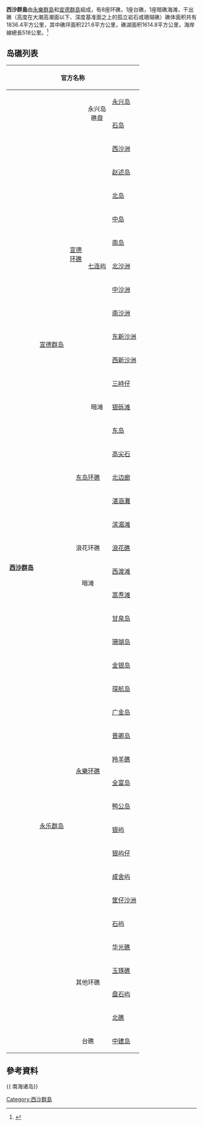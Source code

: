 {{Main|西沙群岛}}

'''西沙群島'''由[[永樂群島|永樂群島]]和[[宣德群島|宣德群島]]組成，有8座环礁，1座台礁，1座暗礁海滩，干出礁（高度在大潮高潮面以下、深度基准面之上的孤立岩石或珊瑚礁）礁体面积共有1836.4平方公里，其中礁坪面积221.6平方公里，礁湖面积1614.8平方公里，海岸線總長518公里。<ref>{{Cite web |url=http://www.sansha.gov.cn/page.php?xuh=653 |title=西沙群岛：南海陆地最多的群岛 |access-date=2019-02-10 |archive-url=https://web.archive.org/web/20160809010921/http://www.sansha.gov.cn/page.php?xuh=653 |archive-date=2016-08-09 |dead-url=yes }}</ref>

== 岛礁列表 ==
<onlyinclude>
{| class="wikitable sortable" 
! colspan=5 | 官方名称
! 英语名称
! 越南官方名称
! 实际控制方
! 位置
|-
| rowspan=41 align=center | '''[[西沙群岛|西沙群岛]]'''<br />{{Lang|en|Paracel Islands}}<br />{{Lang|vi|Quần đảo Hoàng Sa}}
| rowspan=22 align=center | [[宣德群岛|宣德群岛]]<br />{{Lang|en|Amphitrite Group}}<br />{{Lang|vi|Nhóm đảo An Vĩnh}}
| rowspan=14 align=center | [[宣德环礁|宣德<br />环礁]]
| rowspan=2 align=center | 永兴岛<br />礁盘
| [[永兴岛|永兴岛]]
| {{Lang|en|Woody Island}}
| {{Lang|vi|đảo Phú Lâm}}
| rowspan=41 | {{PRC}}
| {{坐标|16|50|03|N|112|20|15|E}}
|-
| [[石岛|石岛]]
| {{Lang|en|Rocky Island}}
| {{Lang|vi|đảo Đá}}
| {{坐标|16|51|N|112|21|E}}
|-
| rowspan=11 align=center | [[七连屿|七连屿]]
| [[西沙洲|西沙洲]]
| {{Lang|en|West Sand}}
| {{Lang|vi|cồn cát Tây}}
| {{坐标|16|58|37|N|112|12|43|E}}
|-
| [[赵述岛|赵述岛]]
| {{Lang|en|Tree Island}}
| {{Lang|vi|đảo Cây}}
| {{坐标|16|58|N|112|16|E}}
|-
| [[北岛_(西沙群岛)|北岛]]
| {{Lang|en|North Island}}
| {{Lang|vi|đảo Bắc}}
| {{坐标|16|58|24|N|112|18|18|E}}
|-
| [[中岛_(西沙群岛)|中岛]]
| {{Lang|en|Middle Island}}
| {{Lang|vi|đảo Trung}}
| {{坐标|16|57|36|N|112|19|36|E}}
|-
| [[南岛_(西沙群岛)|南岛]]
| {{Lang|en|South Island}}
| {{Lang|vi|đảo Nam}}
| {{坐标|16|56|54|N|112|20|30|E}}
|-
| [[北沙洲|北沙洲]]
| {{Lang|en|North Sand}}
| {{Lang|vi|cồn cát Bắc}}
| {{坐标|16|56|18|N|112|20|34|E}}
|-
| [[中沙洲|中沙洲]]
| {{Lang|en|Middle Sand}}
| {{Lang|vi|cồn cát Trung}}
| {{坐标|16|56|01|N|112|20|40|E}}
|-
| [[南沙洲|南沙洲]]
| {{Lang|en|South Sand}}
| {{Lang|vi|cồn cát Nam}}
| {{坐标|16|55|48|N|112|20|46|E}}
|-
| [[东新沙洲|东新沙洲]]
| {{Lang|en|South Sand}}
| {{Lang|vi|cồn cát Nam}}
| {{坐标|16|55|N|112|21|E}}
|-
| [[西新沙洲|西新沙洲]]
| {{Lang|en|South Sand}}
| {{Lang|vi|cồn cát Nam}}
| {{坐标|16|55|N|112|21|E}}
|-
| [[三峙仔|三峙仔]]
| —
| —
| {{坐标|16|57|00|N|112|19|48|E}}
|-
| align=center | 暗滩
| [[银砾滩|银砾滩]]
| {{Lang|en|Iltis Bank}}
| {{Lang|vi|bãi Bình Sơn}}
| {{坐标|16|46|36|N|112|13|50|E}}
|-
| colspan=2 rowspan=5 align=center | [[东岛环礁|东岛环礁]]
| [[东岛|东岛]]
| {{Lang|en|Lincoln Island}}
| {{Lang|vi|đảo Linh Côn}}
| {{坐标|16|40|N|112|44|E}}
|-
| [[高尖石|高尖石]]
| {{Lang|en|Pyramid Rock}}
| {{Lang|vi|hòn Tháp}}
| {{坐标|16|35|N|112|38|E}}
|-
| [[北边廊|北边廊]]
| {{Lang|en|Neptuna Bank}}
| {{Lang|vi|bãi Thủy Tề}}
| {{坐标|16|32|N|112|33|E}}
|-
| [[湛涵灘|湛涵灘]]
| {{Lang|en|Jehangire Bank}}
| {{Lang|vi|bãi Quảng Nghĩa}}
| {{坐标|16|25|N|112|37|E}}
|-
| [[滨湄滩|滨湄滩]]
| {{Lang|en|Bremen Bank}}
| {{Lang|vi|bãi Châu Nhai}}
| {{坐标|16|17|N|112|27|E}}
|-
| colspan=2 align=center | 浪花环礁
| [[浪花礁|浪花礁]]
| {{Lang|en|Bombay Reef}}
| {{Lang|vi|đá Bông Bay}}
| {{坐标|16|03|N|112|33|E}}
|-
| colspan=2 rowspan=2 align=center | 暗滩
| [[西渡滩|西渡滩]]
| {{Lang|en|Dido Bank}}
| {{Lang|vi|bãi Gò Nổi}}
| {{坐标|16|49|N|112|54|E}}
|-
| [[嵩焘滩|嵩焘滩]]
| {{Lang|en|Herald Bank}}
| {{Lang|vi|bãi Ốc Tai Voi}}
| {{坐标|15|43|N|112|13|E}}
|-
| rowspan=19 align=center | [[永乐群岛|永乐群岛]]<br />{{Lang|en|Crescent Group}}<br />{{Lang|vi|Nhóm đảo Lưỡi Liềm}}
| colspan=2 rowspan=14 align=center | [[永樂环礁|永樂环礁]]
| [[甘泉岛|甘泉岛]]
| {{Lang|en|Robert Island}}
| {{Lang|vi|đảo Hữu Nhật}}
| {{坐标|16|30|28|N|111|35|10|E}}
|-
| [[珊瑚岛_(西沙群岛)|珊瑚岛]]
| {{Lang|en|Pattle Island}}
| {{Lang|vi|đảo Hoàng Sa}}
| {{坐标|16|32|14|N|111|36|25|E}}
|-
| [[金银岛_(西沙群岛)|金银岛]]
| {{Lang|en|Money Island}}
| {{Lang|vi|đảo Quang Ảnh}}
| {{坐标|16|26|47|N|111|30|25|E}}
|-
| [[琛航岛|琛航岛]]
| {{Lang|en|Duncan Island}}
| {{Lang|vi|đảo Quang Hòa}}
| {{坐标|16|27|11|N|111|42|41|E}}
|-
| [[广金岛|广金岛]]
| {{Lang|en|Palm Island}}
| {{Lang|vi|đảo Quang Hòa Tây}}
| {{坐标|16|27|09|N|111|42|04|E}}
|-
| [[晋卿岛|晋卿岛]]
| {{Lang|en|Drummond Island}}
| {{Lang|vi|đảo Duy Mộng}}
| {{坐标|16|27|51|N|111|44|33|E}}
|-
| [[羚羊礁|羚羊礁]]
| {{Lang|en|Antelope Reef}}
| {{Lang|vi|đá Hải Sâm}}
| {{坐标|16|27|35|N|111|35|06|E}}
|-
| [[全富岛|全富岛]]
| —
| {{Lang|vi|đảo Ốc Hoa}}
| {{坐标|16|34|N|111|40|E}}
|-
| [[鸭公岛|鸭公岛]]
| —
| {{Lang|vi|đảo Ba Ba}}
| {{坐标|16|34|N|111|41|E}}
|-
| [[银屿|银屿]]
| {{Lang|en|Observation Bank}}
| {{Lang|vi|bãi Xà Cừ}}
| {{坐标|16|35|03|N|111|42|39|E}}
|-
| [[银屿仔|银屿仔]]
| —
| —
| {{坐标|16|35|N|111|42|E}}
|-
| [[咸舍屿|咸舍屿]]
| —
| {{Lang|vi|đá Trà Tây}}
| {{坐标|16|33|N|111|43|E}}
|-
| [[筐仔沙洲|筐仔沙洲]]
| —
| —
| {{坐标|16|27|N|111|38|E}}
|-
| [[石屿|石屿]]
| {{Lang|en|Stone Islet}}
| {{Lang|vi|đảo Lưỡi Liềm}}
| {{坐标|16|33|N|111|45|E}}
|-
| colspan=2 rowspan=4 align=center | 其他环礁
| [[华光礁|华光礁]]
| {{Lang|en|Discovery Reef}}
| {{Lang|vi|đá Lồi}}
| {{坐标|16|12|52|N|111|40|22|E}}
|-
| [[玉琢礁|玉琢礁]]
| {{Lang|en|Vuladdore Reef}}
| {{Lang|vi|đá Chim Én}}
| {{坐标|16|20|51|N|112|01|23|E}}
|-
| [[盘石屿|盘石屿]]
| {{Lang|en|Passu Keah}}
| {{Lang|vi|đảo Bạch Quy}}
| {{坐标|16|03|46|N|111|46|58|E}}
|-
| [[北礁|北礁]]
| {{Lang|en|North Reef}}
| {{Lang|vi|đá Bắc}}
| {{坐标|17|05|N|111|30|E}}
|-
| colspan=2 align=center | 台礁
| [[中建岛|中建岛]]
| {{Lang|en|Triton Island}}
| {{Lang|vi|đảo Tri Tôn}}
| {{坐标|15|47|N|111|12|E}}
|}
</onlyinclude>
==參考資料==
{{reflist}}
{{ 南海诸岛}}

[[Category:西沙群島|Category:西沙群島]]